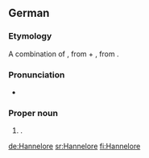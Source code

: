 ==German==

===Etymology===
A combination of {{term|Hanne|lang=de}}, from {{term|Johanna||Jane|lang=de}} + {{term|Lore|lang=de}}, from  {{term|Eleonore||Eleanor|lang=de}}.

===Pronunciation===
* {{IPA|/ˈhanəˌloːʀə/|lang=de}}

===Proper noun===
{{infl|de|proper noun}}

# {{given name|female|lang=de}}. 

[[de:Hannelore]]
[[sr:Hannelore]]
[[fi:Hannelore]]
